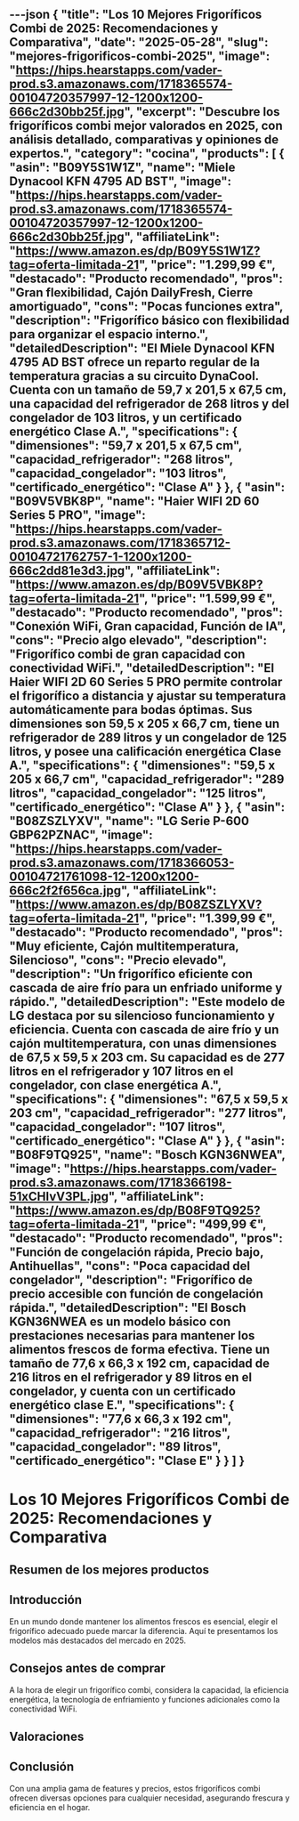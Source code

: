 ---json
{
  "title": "Los 10 Mejores Frigoríficos Combi de 2025: Recomendaciones y Comparativa",
  "date": "2025-05-28",
  "slug": "mejores-frigorificos-combi-2025",
  "image": "https://hips.hearstapps.com/vader-prod.s3.amazonaws.com/1718365574-00104720357997-12-1200x1200-666c2d30bb25f.jpg",
  "excerpt": "Descubre los frigoríficos combi mejor valorados en 2025, con análisis detallado, comparativas y opiniones de expertos.",
  "category": "cocina",
  "products": [
    {
      "asin": "B09Y5S1W1Z",
      "name": "Miele Dynacool KFN 4795 AD BST",
      "image": "https://hips.hearstapps.com/vader-prod.s3.amazonaws.com/1718365574-00104720357997-12-1200x1200-666c2d30bb25f.jpg",
      "affiliateLink": "https://www.amazon.es/dp/B09Y5S1W1Z?tag=oferta-limitada-21",
      "price": "1.299,99 €",
      "destacado": "Producto recomendado",
      "pros": "Gran flexibilidad, Cajón DailyFresh, Cierre amortiguado",
      "cons": "Pocas funciones extra",
      "description": "Frigorífico básico con flexibilidad para organizar el espacio interno.",
      "detailedDescription": "El Miele Dynacool KFN 4795 AD BST ofrece un reparto regular de la temperatura gracias a su circuito DynaCool. Cuenta con un tamaño de 59,7 x 201,5 x 67,5 cm, una capacidad del refrigerador de 268 litros y del congelador de 103 litros, y un certificado energético Clase A.",
      "specifications": {
        "dimensiones": "59,7 x 201,5 x 67,5 cm",
        "capacidad_refrigerador": "268 litros",
        "capacidad_congelador": "103 litros",
        "certificado_energético": "Clase A"
      }
    },
    {
      "asin": "B09V5VBK8P",
      "name": "Haier WIFI 2D 60 Series 5 PRO",
      "image": "https://hips.hearstapps.com/vader-prod.s3.amazonaws.com/1718365712-00104721762757-1-1200x1200-666c2dd81e3d3.jpg",
      "affiliateLink": "https://www.amazon.es/dp/B09V5VBK8P?tag=oferta-limitada-21",
      "price": "1.599,99 €",
      "destacado": "Producto recomendado",
      "pros": "Conexión WiFi, Gran capacidad, Función de IA",
      "cons": "Precio algo elevado",
      "description": "Frigorífico combi de gran capacidad con conectividad WiFi.",
      "detailedDescription": "El Haier WIFI 2D 60 Series 5 PRO permite controlar el frigorífico a distancia y ajustar su temperatura automáticamente para bodas óptimas. Sus dimensiones son 59,5 x 205 x 66,7 cm, tiene un refrigerador de 289 litros y un congelador de 125 litros, y posee una calificación energética Clase A.",
      "specifications": {
        "dimensiones": "59,5 x 205 x 66,7 cm",
        "capacidad_refrigerador": "289 litros",
        "capacidad_congelador": "125 litros",
        "certificado_energético": "Clase A"
      }
    },
    {
      "asin": "B08ZSZLYXV",
      "name": "LG Serie P-600 GBP62PZNAC",
      "image": "https://hips.hearstapps.com/vader-prod.s3.amazonaws.com/1718366053-00104721761098-12-1200x1200-666c2f2f656ca.jpg",
      "affiliateLink": "https://www.amazon.es/dp/B08ZSZLYXV?tag=oferta-limitada-21",
      "price": "1.399,99 €",
      "destacado": "Producto recomendado",
      "pros": "Muy eficiente, Cajón multitemperatura, Silencioso",
      "cons": "Precio elevado",
      "description": "Un frigorífico eficiente con cascada de aire frío para un enfriado uniforme y rápido.",
      "detailedDescription": "Este modelo de LG destaca por su silencioso funcionamiento y eficiencia. Cuenta con cascada de aire frío y un cajón multitemperatura, con unas dimensiones de 67,5 x 59,5 x 203 cm. Su capacidad es de 277 litros en el refrigerador y 107 litros en el congelador, con clase energética A.",
      "specifications": {
        "dimensiones": "67,5 x 59,5 x 203 cm",
        "capacidad_refrigerador": "277 litros",
        "capacidad_congelador": "107 litros",
        "certificado_energético": "Clase A"
      }
    },
    {
      "asin": "B08F9TQ925",
      "name": "Bosch KGN36NWEA",
      "image": "https://hips.hearstapps.com/vader-prod.s3.amazonaws.com/1718366198-51xCHIvV3PL.jpg",
      "affiliateLink": "https://www.amazon.es/dp/B08F9TQ925?tag=oferta-limitada-21",
      "price": "499,99 €",
      "destacado": "Producto recomendado",
      "pros": "Función de congelación rápida, Precio bajo, Antihuellas",
      "cons": "Poca capacidad del congelador",
      "description": "Frigorífico de precio accesible con función de congelación rápida.",
      "detailedDescription": "El Bosch KGN36NWEA es un modelo básico con prestaciones necesarias para mantener los alimentos frescos de forma efectiva. Tiene un tamaño de 77,6 x 66,3 x 192 cm, capacidad de 216 litros en el refrigerador y 89 litros en el congelador, y cuenta con un certificado energético clase E.",
      "specifications": {
        "dimensiones": "77,6 x 66,3 x 192 cm",
        "capacidad_refrigerador": "216 litros",
        "capacidad_congelador": "89 litros",
        "certificado_energético": "Clase E"
      }
    }
  ]
}
---


# Los 10 Mejores Frigoríficos Combi de 2025: Recomendaciones y Comparativa

## Resumen de los mejores productos

<ProductRankingTable products={products} />

## Introducción

En un mundo donde mantener los alimentos frescos es esencial, elegir el frigorífico adecuado puede marcar la diferencia. Aquí te presentamos los modelos más destacados del mercado en 2025.

## Consejos antes de comprar

A la hora de elegir un frigorífico combi, considera la capacidad, la eficiencia energética, la tecnología de enfriamiento y funciones adicionales como la conectividad WiFi.

## Valoraciones

<ProductDetailCard product={products[0]} />

<ProductDetailCard product={products[1]} />

<ProductDetailCard product={products[2]} />

<ProductDetailCard product={products[3]} />

## Conclusión

Con una amplia gama de features y precios, estos frigoríficos combi ofrecen diversas opciones para cualquier necesidad, asegurando frescura y eficiencia en el hogar.
